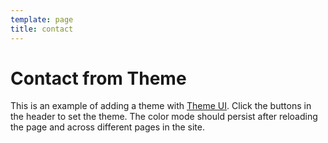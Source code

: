 ```yaml
---
template: page
title: contact 
---
```




# Contact from Theme

This is an example of adding a theme with [Theme UI][].
Click the buttons in the header to set the theme.
The color mode should persist after reloading the page and across different pages in the site.

<ContactForm />

[theme ui]: https://theme-ui.now.sh
